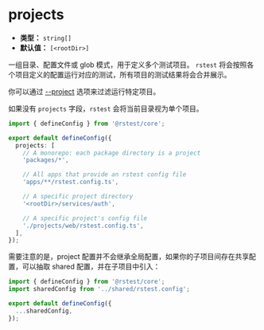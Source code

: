 # projects

- **类型：** `string[]`
- **默认值：** `[<rootDir>]`

一组目录、配置文件或 glob 模式，用于定义多个测试项目。 `rstest` 将会按照各个项目定义的配置运行对应的测试，所有项目的测试结果将会合并展示。

你可以通过 [--project](/guide/basic/test-filter#根据项目名称过滤) 选项来过滤运行特定项目。

如果没有 `projects` 字段，`rstest` 会将当前目录视为单个项目。

```ts name='rstest.config.ts'
import { defineConfig } from '@rstest/core';

export default defineConfig({
  projects: [
    // A monorepo: each package directory is a project
    'packages/*',

    // All apps that provide an rstest config file
    'apps/**/rstest.config.ts',

    // A specific project directory
    '<rootDir>/services/auth',

    // A specific project's config file
    './projects/web/rstest.config.ts',
  ],
});
```

需要注意的是，project 配置并不会继承全局配置，如果你的子项目间存在共享配置，可以抽取 shared 配置，并在子项目中引入：

```ts title='packages/pkg-a/rstest.config.ts'
import { defineConfig } from '@rstest/core';
import sharedConfig from '../shared/rstest.config';

export default defineConfig({
  ...sharedConfig,
});
```
